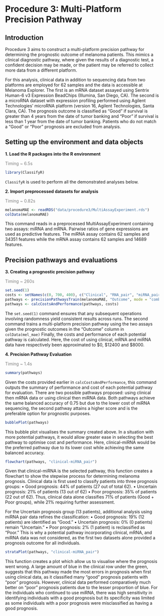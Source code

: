 # Procedure 3: Multi-Platform Precision Pathway

## Introduction

Procedure 3 aims to construct a multi-platform precision pathway for determining the prognostic outcome of melanoma patients. This mimics a clinical diagnostic pathway, where given the results of a diagnostic test, a confident decision may be made, or the patient may be referred to collect more data from a different platform.

For this analysis, clinical data in addition to sequencing data from two platforms are employed for 62 samples and the data is accessible at Melanoma Explorer. The first is an mRNA dataset assayed using Sentrix Human-6 v3 Expression BeadChips (Illumina, San Diego, CA). The second is a microRNA dataset with expression profiling performed using Agilent Technologies' microRNA platform (version 16, Agilent Technologies, Santa Clara, CA). The prognosis outcome is classified as "Good" if survival is greater than 4 years from the date of tumor banking and “Poor” if survival is less than 1 year from the date of tumor banking. Patients who do not match a “Good” or “Poor” prognosis are excluded from analysis.

## Setting up the environment and data objects

**1. Load the R packages into the R environment**

[Timing \~ 6.5s]{style="color: grey;"}

```r
library(ClassifyR)
```

`ClassifyR` is used to perform all the demonstrated analyses below.

**2. Import preprocessed datasets for analysis**

[Timing \~ 0.82s]{style="color: grey;"}

```r
melanomaMAE <- readRDS("data/procedure3/MultiAssayExperiment.rds")
colData(melanomaMAE)
```

This command reads in a preprocessed MultiAssayExperiment containing two assays: miRNA and mRNA. Pairwise ratios of gene expressions are used as predictive features. The miRNA assay contains 62 samples and 34351 features while the mRNA assay contains 62 samples and 14689 features.

## Precision pathways and evaluations

**3. Creating a prognostic precision pathway**

[Timing \~ 260s]{style="color: grey;"}

```r
set.seed(1)
costs <- setNames(c(0, 700, 400), c("Clinical", "RNA_pair", "miRNA_pair"))
pathways <- precisionPathwaysTrain(melanomaMAE, "Outcome", mode = "combinatorial", nCores = 8)
pathways <- calcCostsAndPerformance(pathways, costs)
```

The `set.seed(1)` command ensures that any subsequent operations involving randomness yield consistent results across runs. The second command trains a multi-platform precision pathway using the two assays given the prognostic outcomes in the "Outcome" column in `colData(mel_mae)` Finally, the costs and performance of each potential pathway is calculated. Here, the cost of using clinical, mRNA and miRNA data have respectively been approximated to \$0, \$12400 and \$8000.

**4. Precision Pathway Evaluation**

[Timing \~ 1.4s]{style="color: grey;"}

```r
summary(pathways)
```

Given the costs provided earlier in `calcCostsAndPerformance`, this command outputs the summary of performance and cost of each potential pathway for evaluation. There are two possible pathways proposed: using clinical then mRNA data or using clinical then miRNA data. Both pathways achieve the same balanced accuracy of 0.75 but due to the lower cost of miRNA sequencing, the second pathway attains a higher score and is the preferable option for prognostic purposes.

```r
bubblePlot(pathways)
```

This bubble plot visualises the summary created above. In a situation with more potential pathways, it would allow greater ease in selecting the best pathway to optimise cost and performance. Here, clinical-miRNA would be the preferred pathway due to its lower cost while achieving the same balanced accuracy.

```r
flowchart(pathways, "clinical-miRNA_pair")
```

Given that clinical-miRNA is the selected pathway, this function creates a flowchart to show the stepwise process for determining melanoma prognosis. Clinical data is first used to classify patients into three prognosis groups: • Good prognosis: 44% of patients (27 out of total 62). • Uncertain prognosis: 21% of patients (13 out of 62) • Poor prognosis: 35% of patients (22 out of 62). Thus, clinical data alone classifies 71% of patients (Good + Poor groups), while 21% requiring further assessment.

For the Uncertain prognosis group (13 patients), additional analysis using miRNA pair data refines the classification: • Good prognosis: 19% (12 patients) are identified as “Good.” • Uncertain prognosis: 0% (0 patients) remain “Uncertain.” • Poor prognosis: 2% (1 patient) is reclassified as “Poor.” This is why a potential pathway incorporating clinical, mRNA, and miRNA data was not considered, as the first two datasets alone provided a prognosis outcome for all individuals.

```r
strataPlot(pathways, "clinical-miRNA_pair")
```

This function creates a plot which allow us to visualise where the prognosis went wrong. A large amount of blue in the clinical row under the green, suggests that this pathway made the most errors in prognosis when first using clinical data, as it classified many "good" prognosis patients with "poor" prognosis. However, clinical data performed comparatively much better on "poor" prognosis patients due to the lesser proportion of blue. For the individuals who continued to use miRNA, there was high sensitivity in identifying individuals with a good prognosis but its specificity was limited as some individuals with a poor prognosis were misclassified as having a good prognosis.
